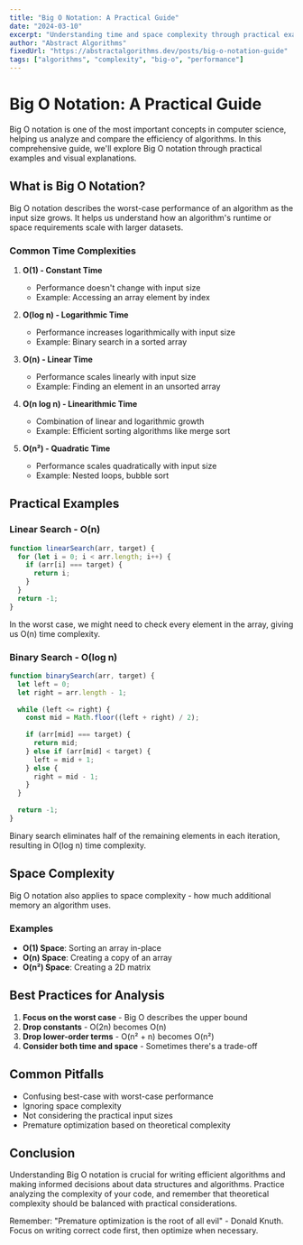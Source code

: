 ```yaml
---
title: "Big O Notation: A Practical Guide"
date: "2024-03-10"
excerpt: "Understanding time and space complexity through practical examples and visual explanations."
author: "Abstract Algorithms"
fixedUrl: "https://abstractalgorithms.dev/posts/big-o-notation-guide"
tags: ["algorithms", "complexity", "big-o", "performance"]
---
```


# Big O Notation: A Practical Guide

Big O notation is one of the most important concepts in computer science, helping us analyze and compare the efficiency of algorithms. In this comprehensive guide, we'll explore Big O notation through practical examples and visual explanations.

## What is Big O Notation?

Big O notation describes the worst-case performance of an algorithm as the input size grows. It helps us understand how an algorithm's runtime or space requirements scale with larger datasets.

### Common Time Complexities

1. **O(1) - Constant Time**
   - Performance doesn't change with input size
   - Example: Accessing an array element by index

2. **O(log n) - Logarithmic Time**
   - Performance increases logarithmically with input size
   - Example: Binary search in a sorted array

3. **O(n) - Linear Time**
   - Performance scales linearly with input size
   - Example: Finding an element in an unsorted array

4. **O(n log n) - Linearithmic Time**
   - Combination of linear and logarithmic growth
   - Example: Efficient sorting algorithms like merge sort

5. **O(n²) - Quadratic Time**
   - Performance scales quadratically with input size
   - Example: Nested loops, bubble sort

## Practical Examples

### Linear Search - O(n)

```javascript
function linearSearch(arr, target) {
  for (let i = 0; i < arr.length; i++) {
    if (arr[i] === target) {
      return i;
    }
  }
  return -1;
}
```

In the worst case, we might need to check every element in the array, giving us O(n) time complexity.

### Binary Search - O(log n)

```javascript
function binarySearch(arr, target) {
  let left = 0;
  let right = arr.length - 1;
  
  while (left <= right) {
    const mid = Math.floor((left + right) / 2);
    
    if (arr[mid] === target) {
      return mid;
    } else if (arr[mid] < target) {
      left = mid + 1;
    } else {
      right = mid - 1;
    }
  }
  
  return -1;
}
```

Binary search eliminates half of the remaining elements in each iteration, resulting in O(log n) time complexity.

## Space Complexity

Big O notation also applies to space complexity - how much additional memory an algorithm uses.

### Examples

- **O(1) Space**: Sorting an array in-place
- **O(n) Space**: Creating a copy of an array
- **O(n²) Space**: Creating a 2D matrix

## Best Practices for Analysis

1. **Focus on the worst case** - Big O describes the upper bound
2. **Drop constants** - O(2n) becomes O(n)
3. **Drop lower-order terms** - O(n² + n) becomes O(n²)
4. **Consider both time and space** - Sometimes there's a trade-off

## Common Pitfalls

- Confusing best-case with worst-case performance
- Ignoring space complexity
- Not considering the practical input sizes
- Premature optimization based on theoretical complexity

## Conclusion

Understanding Big O notation is crucial for writing efficient algorithms and making informed decisions about data structures and algorithms. Practice analyzing the complexity of your code, and remember that theoretical complexity should be balanced with practical considerations.

Remember: "Premature optimization is the root of all evil" - Donald Knuth. Focus on writing correct code first, then optimize when necessary.
